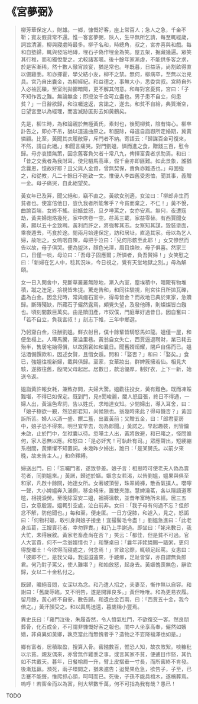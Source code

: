 # 《宮夢弼》

> 柳芳華保定人，財雄。一鄉，慷慨好客，座上常百人；急人之急，千金不靳；賓友假貸常不還。惟一客宮夢弼，陜人，生平無所乞請，每至輒經歲，詞旨清灑，柳與寢處時最多。柳子名和，時總角，叔之，宮亦喜與和戲。每和自塾歸，輒與發貼地磚，埋石子偽作埋金為笑。屋五架，掘藏幾遍。眾笑其行稚，而和獨悅愛之，尤較諸客暱。後十餘年家漸虛，不能供多客之求，於是客漸稀，然十數人徹宵談宴，猶是常也。年既暮，日益落，尚割畝得直以備雞黍。和亦揮霍，學父結小友，柳不之禁。無何，柳病卒，至無以治兇具。宮乃自出囊金，為柳經紀。和益德之，事無大小，悉委宮叔。宮時自外入必袖瓦礫，至室則拋擲暗陬，更不解其何意。和每對宮憂貧，宮曰：「子不知作苦之難。無論無金；即授汝千金可立盡也。男子患不自立，何患貧？」一日辭欲歸，和泣囑速返，宮諾之，遂去。和貧不自給，典質漸空，日望宮至以為經理，而宮滅跡匿影去如黃鶴矣。
>
> 先是，柳生時，為和論親於無極黃氏，素封也，後聞柳貧，陰有悔心。柳卒訃告之，即亦不吊，猶以道遠曲原之。和服除，母遣自詣嶽所定婚期，冀黃憐顧。比至，黃聞其衣履敝穿，斥門者不納。寄語云：「歸謀百金可復來，不然，請自此絕。」和聞言痛哭。對門劉媼，憐而進之食，贈錢三百，慰令歸。母亦哀憤無策，因念舊客負欠者十常八九，俾擇富貴者求助焉。和曰：「昔之交我者為我財耳，使兒駟馬高車，假千金亦即匪難。如此景象，誰猶念曩恩，憶故好耶？且父與人金資，曾無契保，責負亦難憑也。」母固強之，和從教，凡二十餘日不能致一文。惟優人李四舊受恩恤，聞其事，義贈一金。母子痛哭，自此絕望矣。
>
> 黃女年已及笄，聞父絕和，竊不直之。黃欲女別適，女泣曰：「柳郎非生而貧者也。使富倍他日，豈仇我者所能奪乎？今貧而棄之，不仁！」黃不悅，曲諭百端，女終不搖。翁嫗並怒，旦夕唾罵之，女亦安焉。無何，夜遭寇劫，黃夫婦炮烙幾死，家中席卷一空。荏苒三載，家益零替。有西賈聞女美，願以五十金致聘。黃利而許之，將強奪其志。女察知其謀，毀裝塗面，乘夜遁去，丐食於途。閱兩月始達保定，訪和居址，直造其家。母以為乞人婦，故咄之，女嗚咽自陳，母把手泣曰：「兒何形骸至此耶！」女又慘然而告以故，母子俱哭。便為盥沐，顏色光澤，眉目煥映，母子俱喜。然家三口，日僅一啖，母泣曰：「吾母子固應爾；所憐者，負吾賢婦！」女笑慰之曰：「新婦在乞人中，稔其況味，今日視之，覺有天堂地獄之別。」母為解頤。
>
> 女一日入閑舍中，見斷草叢叢無隙地，漸入內室，塵埃積中，暗陬有物堆積，蹴之迕足，拾視皆朱提。驚走告和，和同往驗視，則宮往日所拋瓦礫，盡為白金。因念兒時，常與瘞石室中，得毋皆金？而故地已典於東家，急贖歸。斷磚殘缺，所藏石子儼然露焉，頗覺失望，及發他磚，則燦燦皆白鏹也。頃刻間數巨萬矣。由是贖田產，市奴僕，門庭華好過昔日。因自奮曰：「若不自立，負我宮叔！」刻志下帷，三年中鄉選。
>
> 乃躬齎白金，往酬劉媼。鮮衣射目，僕十餘輩皆騎怒馬如龍。媼僅一屋，和便坐榻上。人嘩馬騰，棄溢里巷。黃翁自女失亡，西賈逼退聘財，業已耗去殆半，售居宅始得償，以故困窘如和曩日。聞舊婿烜耀，閉戶自傷而已。媼沽酒備饌款和，因述女賢，且惜女遁。問和：「娶否？」和曰：「娶矣。」食已，強媼往視新婦，載與俱歸。至家，女華妝出，群婢簇擁若仙。相見大駭，遂敘往舊，殷問父母起居。居數日，款洽優厚，制好衣，上下一新，始送令返。
>
> 媼詣黃許報女耗，兼致存問，夫婦大驚。媼勸往投女，黃有難色。既而凍餒難堪，不得已如保定。既到門，見閎峻麗，閽人怒目張，終日不得通，一婦人出，黃溫色卑詞，告以姓氏，求暗達女知。少間婦出，導入耳舍，曰：「娘子極欲一覲，然恐郎君知，尚候隙也。翁幾時來此？得毋饑否？」黃因訴所苦。婦人以酒一盛、饌二簋，出置黃前；又贈五金，曰：「郎君宴房中，娘子恐不得來。明旦宜早去，勿為郎聞。」黃諾之。早起趣裝，則管鑰未啟，止於門中，坐袱囊以待。忽嘩主人出，黃將斂避，和已睹之，怪問誰何，家人悉無以應。和怒曰：「是必奸宄！可執赴有司。」眾應聲出，短綆繃系樹間，黃慚懼不知置詞。未幾昨夕婦出，跪曰：「是某舅氏。以前夕來晚，故未告主人。」和命釋縛。
>
> 婦送出門，曰：「忘囑門者，遂致參差。娘子言：相思時可使老夫人偽為賣花者，同劉媼來。」黃諾，歸述於嫗。嫗念女若渴，以告劉媼，媼果與俱至和家，凡啟十餘關，始達女所。女著帔頂髻，珠翠綺褲，散香氣撲人。嚶嚀一聲，大小婢媼奔入滿側，移金椅床，置雙夾膝。慧婢瀹茗，各以隱語道寒暄，相視淚熒。至晚除室安二媼，裀褥溫軟，並昔年富時所未經。居三五日，女意殷渥。媼輒引空處，泣白前非。女曰：「我子母有何過不忘？但郎忿不解，防他聞也。」每和至，便走匿。一日方促膝，和遽入，見之，怒詬曰：「何物村嫗，敢引身與娘子接坐！宜撮鬢毛令盡！」劉媼急進曰：「此老身瓜葛，王嫂賣花者，幸勿罪責。」和乃上手謝過。即坐曰：「姥來數日，我大忙，未得展敘。黃家老畜產尚在否？」笑云：「都佳，但是貧不可過。官人大富貴，何不一念翁婿情也？」和擊桌曰：「曩年非姥憐賜一甌粥，更何得旋鄉土！今欲得而寢處之，何念焉！」言致忿際，輒頓足起罵。女恚曰：「彼即不仁，是我父母，我迢迢遠來，手皴瘃，足趾皆穿，亦自謂無負郎君。何乃對子罵父，使人難堪？」和始斂怒，起身去。黃嫗愧喪無色，辭欲歸，女以二十金私付之。
>
> 既歸，曠絕音問，女深以為念。和乃遣人招之，夫妻至，慚作無以自容。和謝曰：「舊歲辱臨，又不明告，遂是開罪良多。」黃但唯唯。和為更易衣履。留月餘，黃心終不自安，數告歸。和遺白金百兩，曰：「西賈五十金，我今倍之。」黃汗顏受之。和以輿馬送還，暮歲稱小豐焉。
>
> 異史氏曰：「雍門泣後，朱履杳然，令人憤氣杜門，不欲復交一客。然良朋葬骨，化石成金，不可謂非慷慨好客之報也。閨中人坐享高奉，儼然如嬪嬙，非貞異如黃卿，孰克當此而無愧者乎？造物之不妄降福澤也如是。」
>
> 鄉有富者，居積取盈，搜算入骨。窖鏹數百，惟恐人知，故衣敗絮。啖糠秕以示貧。親友偶來，亦曾無作雞黍之事。或言其家不貧，便逋目作怒，其仇如不共戴天。暮年，日餐榆屑一升，臂上皮摺垂一寸長，而所窖終不肯發。後漸尪羸。瀕死，兩子環問之，猶未遽告；迨覺果危急，欲告子，子至，已舌蹇不能聲，惟爬抓心頭，呵呵而已。死後，子孫不能具棺木，遂槁葬焉。嗚呼！若窖金而以為富，則大帑數千萬，何不可指為我有哉？愚已！

TODO
